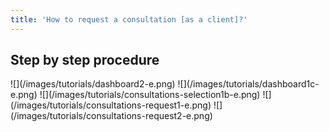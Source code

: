 ```yaml
---
title: 'How to request a consultation [as a client]?'
---
```


## Step by step procedure

<Steps>
  <Step title="Go to &#x22;Dashboard&#x22;">
    ![](/images/tutorials/dashboard2-e.png)
  </Step>

  <Step title="Click your &#x22;company name&#x22;">
    ![](/images/tutorials/dashboard1c-e.png)
  </Step>

  <Step title="Click &#x22;Consultations&#x22; from the sidebar.">
    ![](/images/tutorials/consultations-selection1b-e.png)
  </Step>

  <Step title="Click the &#x22;Request Consultation&#x22; button.">
    ![](/images/tutorials/consultations-request1-e.png)
  </Step>

  <Step title="Fill up the fields, then hit &#x22;Send&#x22;.">
    ![](/images/tutorials/consultations-request2-e.png)
  </Step>
</Steps>